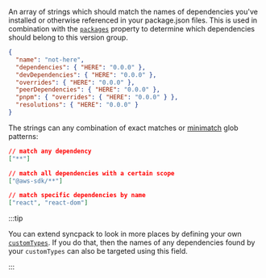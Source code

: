 
<Pills required />

An array of strings which should match the names of dependencies you've installed or otherwise
referenced in your package.json files. This is used in combination with the
[`packages`](#packages-string) property to determine which dependencies should belong to this
version group.

```json title="Example of which strings are matched against"
{
  "name": "not-here",
  "dependencies": { "HERE": "0.0.0" },
  "devDependencies": { "HERE": "0.0.0" },
  "overrides": { "HERE": "0.0.0" },
  "peerDependencies": { "HERE": "0.0.0" },
  "pnpm": { "overrides": { "HERE": "0.0.0" } },
  "resolutions": { "HERE": "0.0.0" }
}
```

The strings can any combination of exact matches or [minimatch](https://github.com/isaacs/minimatch)
glob patterns:

```json title="Examples of valid values"
// match any dependency
["**"]

// match all dependencies with a certain scope
["@aws-sdk/**"]

// match specific dependencies by name
["react", "react-dom"]
```

:::tip

You can extend syncpack to look in more places by defining your own
[`customTypes`](/config/custom-types). If you do that, then the names of any dependencies found by
your `customTypes` can also be targeted using this field.

:::
